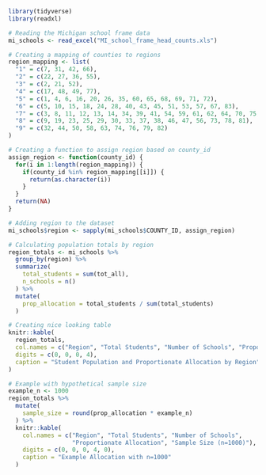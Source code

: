 ```r
library(tidyverse)
library(readxl)

# Reading the Michigan school frame data
mi_schools <- read_excel("MI_school_frame_head_counts.xls")

# Creating a mapping of counties to regions
region_mapping <- list(
  "1" = c(7, 31, 42, 66),
  "2" = c(22, 27, 36, 55),
  "3" = c(2, 21, 52),
  "4" = c(17, 48, 49, 77),
  "5" = c(1, 4, 6, 16, 20, 26, 35, 60, 65, 68, 69, 71, 72),
  "6" = c(5, 10, 15, 18, 24, 28, 40, 43, 45, 51, 53, 57, 67, 83),
  "7" = c(3, 8, 11, 12, 13, 14, 34, 39, 41, 54, 59, 61, 62, 64, 70, 75, 80),
  "8" = c(9, 19, 23, 25, 29, 30, 33, 37, 38, 46, 47, 56, 73, 78, 81),
  "9" = c(32, 44, 50, 58, 63, 74, 76, 79, 82)
)

# Creating a function to assign region based on county_id
assign_region <- function(county_id) {
  for(i in 1:length(region_mapping)) {
    if(county_id %in% region_mapping[[i]]) {
      return(as.character(i))
    }
  }
  return(NA)
}
```
```r
# Adding region to the dataset
mi_schools$region <- sapply(mi_schools$COUNTY_ID, assign_region)

# Calculating population totals by region
region_totals <- mi_schools %>%
  group_by(region) %>%
  summarize(
    total_students = sum(tot_all),
    n_schools = n()
  ) %>%
  mutate(
    prop_allocation = total_students / sum(total_students)
  )

# Creating nice looking table
knitr::kable(
  region_totals,
  col.names = c("Region", "Total Students", "Number of Schools", "Proportionate Allocation"),
  digits = c(0, 0, 0, 4),
  caption = "Student Population and Proportionate Allocation by Region"
)
```

```r
# Example with hypothetical sample size
example_n <- 1000
region_totals %>%
  mutate(
    sample_size = round(prop_allocation * example_n)
  ) %>%
  knitr::kable(
    col.names = c("Region", "Total Students", "Number of Schools", 
                  "Proportionate Allocation", "Sample Size (n=1000)"),
    digits = c(0, 0, 0, 4, 0),
    caption = "Example Allocation with n=1000"
  )
```